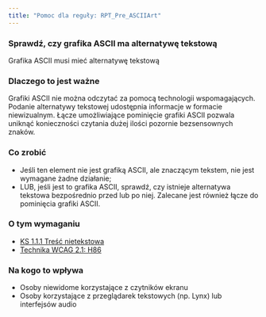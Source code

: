 ```yaml
---
title: "Pomoc dla reguły: RPT_Pre_ASCIIArt"
---
```


<div className="toolHelp">
<Row>
<Column colLg={16} colMd={8} colSm={4} className="toolHead">

### Sprawdź, czy grafika ASCII ma alternatywę tekstową

<div id="locLevel"></div>

Grafika ASCII musi mieć alternatywę tekstową

</Column>
</Row>
<Row>
<Column colLg={11} colMd={5} colSm={4} className="toolMain">

### Dlaczego to jest ważne

Grafiki ASCII nie można odczytać za pomocą technologii wspomagających. Podanie alternatywy tekstowej udostępnia informacje w formacie niewizualnym. Łącze umożliwiające pominięcie grafiki ASCII pozwala uniknąć konieczności czytania dużej ilości pozornie bezsensownych znaków.

<div id="locSnippet"></div>

### Co zrobić

 * Jeśli ten element nie jest grafiką ASCII, ale znaczącym tekstem, nie jest wymagane żadne działanie;
 * LUB, jeśli jest to grafika ASCII, sprawdź, czy istnieje alternatywa tekstowa bezpośrednio przed lub po niej. Zalecane jest również łącze do pominięcia grafiki ASCII.
 
</Column>
<Column colLg={5} colMd={3} colSm={4} className="toolLeft">

### O tym wymaganiu

* [KS 1.1.1 Treść nietekstowa](https://wcag.lepszyweb.pl/#non-text-content)
* [Technika WCAG 2.1: H86](https://www.w3.org/WAI/WCAG21/Techniques/html/H86)

### Na kogo to wpływa

* Osoby niewidome korzystające z czytników ekranu
* Osoby korzystające z przeglądarek tekstowych (np. Lynx) lub interfejsów audio

</Column>
</Row>
</div>

